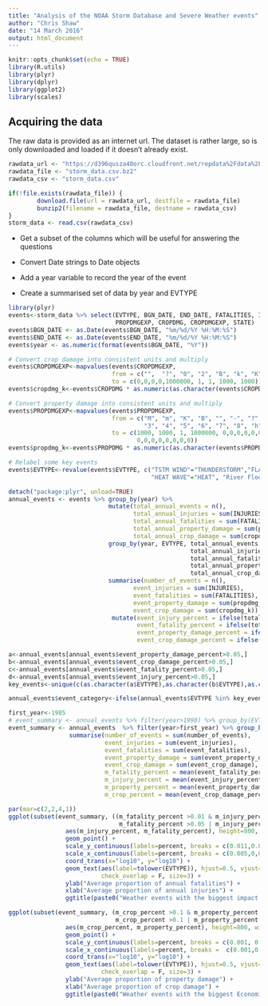 ```yaml
---
title: "Analysis of the NOAA Storm Database and Severe Weather events"
author: "Chris Shaw"
date: "14 March 2016"
output: html_document
---
```


```r
knitr::opts_chunk$set(echo = TRUE)
library(R.utils)
library(plyr)
library(dplyr)
library(ggplot2)
library(scales)
```

## Acquiring the data

The raw data is provided as an internet url.  The dataset is rather large, so is only downloaded and loaded if it doesn't already exist.  

```r

rawdata_url <- "https://d396qusza40orc.cloudfront.net/repdata%2Fdata%2FStormData.csv.bz2"
rawdata_file <- "storm_data.csv.bz2"
rawdata_csv <- "storm_data.csv"

if(!file.exists(rawdata_file)) {
        download.file(url = rawdata_url, destfile = rawdata_file)
        bunzip2(filename = rawdata_file, destname = rawdata_csv)
}
storm_data <- read.csv(rawdata_csv)
```

* Get a subset of the columns which will be useful for answering the questions
* Convert Date strings to Date objects
* Add a year variable to record the year of the event

* Create a summarised set of data by year and EVTYPE


```r
library(plyr)
events<-storm_data %>% select(EVTYPE, BGN_DATE, END_DATE, FATALITIES, INJURIES, PROPDMG,
                              PROPDMGEXP, CROPDMG, CROPDMGEXP, STATE)
events$BGN_DATE <- as.Date(events$BGN_DATE, "%m/%d/%Y %H:%M:%S")
events$END_DATE <- as.Date(events$END_DATE, "%m/%d/%Y %H:%M:%S")
events$year <- as.numeric(format(events$BGN_DATE, "%Y"))

# Convert crop damage into consistent units and multiply
events$CROPDMGEXP<-mapvalues(events$CROPDMGEXP, 
                             from = c("",  "?", "0", "2", "B", "k", "K", "m", "M"),
                             to = c(0,0,0,0,1000000, 1, 1, 1000, 1000))
events$cropdmg_k<-events$CROPDMG * as.numeric(as.character(events$CROPDMGEXP))

# Convert property damage into consistent units and multiply
events$PROPDMGEXP<-mapvalues(events$PROPDMGEXP, 
                             from = c("M", "m", "K", "B", "", "-", "?", "+", "0", "1", "2",
                                      "3", "4", "5", "6", "7", "8", "h", "H"), 
                             to = c(1000, 1000, 1, 1000000, 0,0,0,0,0,0,0,
                                    0,0,0,0,0,0,0,0))
events$propdmg_k<-events$PROPDMG * as.numeric(as.character(events$PROPDMGEXP))

# Relabel some key events
events$EVTYPE<-revalue(events$EVTYPE, c("TSTM WIND"="THUNDERSTORM","FLASH FLOOD"="FLOOD", "FLASH FLOOD/FLOOD"="FLOOD", "FLASH FLOODING"="FLOOD", "HIGH WINDS"="HIGH WIND", "RIVER FLOOD"="FLOOD","THUNDERSTORM WIND"="THUNDERSTORM", "THUNDERSTORM WINDS"="THUNDERSTORM", "TORNADOES, TSTM WIND, HAIL"="TORNADO", "EXTREME HEAT"="HEAT","WILD/FOREST FIRE"="WILDFIRE", "DAMAGING FREEZE"="FREEZE", "HEAVY RAIN/SEVERE WEATHER"="HEAVY RAIN", "HURRICANE OPAL"="HURRICANE", "RIP CURRENTS"="RIP CURRENT", "EXTREME COLD/WIND CHILL"="COLD", "HURRICANE/TYPHOON"="HURRICANE", "WILD FIRES"="WILDFIRE", "STORM SURGE/TIDE"="STORM SURGE", "HURRICANE ERIN"="HURRICANE", "FLOOD/FLASH FLOOD"="FLOOD",
                                        "HEAT WAVE"="HEAT", "River Flooding"="FLOOD", "EXCESSIVE HEAT"="HEAT", "FROST/FREEZE"="FREEZE", "COLD/WIND CHILL"="COLD", "EXTREME COLD"="COLD"))

detach("package:plyr", unload=TRUE)
annual_events <- events %>% group_by(year) %>% 
                            mutate(total_annual_events = n(),
                                   total_annual_injuries = sum(INJURIES),
                                   total_annual_fatalities = sum(FATALITIES),
                                   total_annual_property_damage = sum(propdmg_k),
                                   total_annual_crop_damage = sum(cropdmg_k)) %>% 
                            group_by(year, EVTYPE, total_annual_events,
                                                   total_annual_injuries,
                                                   total_annual_fatalities,
                                                   total_annual_property_damage,
                                                   total_annual_crop_damage)  %>%
                            summarise(number_of_events = n(),
                                   event_injuries = sum(INJURIES),
                                   event_fatalities = sum(FATALITIES),
                                   event_property_damage = sum(propdmg_k),
                                   event_crop_damage = sum(cropdmg_k)) %>%
                             mutate(event_injury_percent = ifelse(total_annual_injuries==0,0,event_injuries/total_annual_injuries),
                                    event_fatality_percent = ifelse(total_annual_fatalities==0,0,event_fatalities/total_annual_fatalities),
                                    event_property_damage_percent = ifelse(total_annual_property_damage==0,0,event_property_damage/total_annual_property_damage),
                                    event_crop_damage_percent = ifelse(total_annual_crop_damage==0,0,event_crop_damage/total_annual_crop_damage))

a<-annual_events[annual_events$event_property_damage_percent>0.05,]
b<-annual_events[annual_events$event_crop_damage_percent>0.05,]
c<-annual_events[annual_events$event_fatality_percent>0.05,]
d<-annual_events[annual_events$event_injury_percent>0.05,]
key_events<-unique(c(as.character(a$EVTYPE),as.character(b$EVTYPE),as.character(c$EVTYPE),as.character(d$EVTYPE)))

annual_events$event_category<-ifelse(annual_events$EVTYPE %in% key_events,as.character(annual_events$EVTYPE), "OTHER" )

first_year<-1985
# event_summary <- annual_events %>% filter(year>1990) %>% group_by(EVTYPE) %>%
event_summary <- annual_events  %>% filter(year>first_year) %>% group_by(EVTYPE) %>%
                 summarise(number_of_events = sum(number_of_events),
                           event_injuries = sum(event_injuries),
                           event_fatalities = sum(event_fatalities),
                           event_property_damage = sum(event_property_damage),
                           event_crop_damage = sum(event_crop_damage),
                           m_fatality_percent = mean(event_fatality_percent),
                           m_injury_percent = mean(event_injury_percent),
                           m_property_percent = mean(event_property_damage_percent),
                           m_crop_percent = mean(event_crop_damage_percent))

par(mar=c(2,2,4,1))
ggplot(subset(event_summary, ((m_fatality_percent >0.01 & m_injury_percent >0.02) |
                               m_fatality_percent >0.05 | m_injury_percent >0.05)),
                aes(m_injury_percent, m_fatality_percent), height=800, width=800) + 
                geom_point() +
                scale_y_continuous(labels=percent, breaks = c(0.011,0.02,0.03, 0.05,0.08, 0.1,0.15, 0.2, 0.4,0.6)) +
                scale_x_continuous(labels=percent, breaks = c(0.005,0,01,0.02,0.03, 0.05,0.07, 0.1,0.15, 0.2, 0.4,0.6)) +
                coord_trans(x="log10", y="log10") +
                geom_text(aes(label=tolower(EVTYPE)), hjust=0.5, vjust=1.2,
                          check_overlap = F, size=3) +
                ylab("Average proportion of annual fatalities") +
                xlab("Average proportion of annual injuries") +
                ggtitle(paste0("Weather events with the biggest impact on Population Health since ", first_year))

ggplot(subset(event_summary, (m_crop_percent >0.1 & m_property_percent >0.01)|
                              m_crop_percent >0.1 | m_property_percent >0.05),
                aes(m_crop_percent, m_property_percent), height=800, width=800) + 
                geom_point() +
                scale_y_continuous(labels=percent, breaks = c(0.001, 0.005,0.01,0.02, 0.05, 0.1, 0.2, 0.4,0.6)) +
                scale_x_continuous(labels=percent, breaks =  c(0.001,0.005, 0.01,0.02, 0.05, 0.1, 0.2, 0.4,0.6)) +
                coord_trans(x="log10", y="log10") +
                geom_text(aes(label=tolower(EVTYPE)), hjust=0.5, vjust=1.2,
                          check_overlap = F, size=3) +
                ylab("Average proportion of property damage") +
                xlab("Average proportion of crop damage") +
                ggtitle(paste0("Weather events with the biggest Economics impact since ", first_year))        




```

